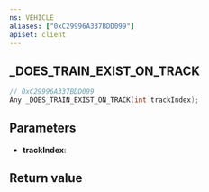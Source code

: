 ```yaml
---
ns: VEHICLE
aliases: ["0xC29996A337BDD099"]
apiset: client
---
```

## _DOES_TRAIN_EXIST_ON_TRACK

```c
// 0xC29996A337BDD099
Any _DOES_TRAIN_EXIST_ON_TRACK(int trackIndex);
```


## Parameters
* **trackIndex**:

## Return value